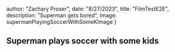 



  author: "Zachary Proser",
  date: "8/27/2023",
  title: "FilmTestE2E",
  description: "Superman gets bored", 
  image: supermanPlayingSoccerWithSomeKImage
}


## Superman plays soccer with some kids
